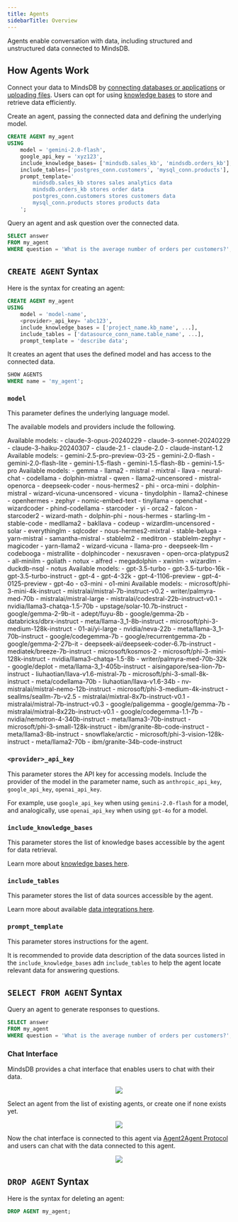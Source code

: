 ```yaml
---
title: Agents
sidebarTitle: Overview
---
```


Agents enable conversation with data, including structured and unstructured data connected to MindsDB.

## How Agents Work

Connect your data to MindsDB by [connecting databases or applications](/integrations/data-overview) or [uploading files](/mindsdb_sql/sql/create/file). Users can opt for using [knowledge bases](/mindsdb_sql/knowledge-bases) to store and retrieve data efficiently.

Create an agent, passing the connected data and defining the underlying model.

```sql
CREATE AGENT my_agent
USING
    model = 'gemini-2.0-flash',
    google_api_key = 'xyz123',
    include_knowledge_bases= ['mindsdb.sales_kb', 'mindsdb.orders_kb'],
    include_tables=['postgres_conn.customers', 'mysql_conn.products'],
    prompt_template='
        mindsdb.sales_kb stores sales analytics data
        mindsdb.orders_kb stores order data
        postgres_conn.customers stores customers data
        mysql_conn.products stores products data
    ';
```

Query an agent and ask question over the connected data.

```sql
SELECT answer
FROM my_agent 
WHERE question = 'What is the average number of orders per customers?';
```

## `CREATE AGENT` Syntax

Here is the syntax for creating an agent:

```sql
CREATE AGENT my_agent
USING
    model = 'model-name',
    <provider>_api_key= 'abc123',
    include_knowledge_bases = ['project_name.kb_name', ...],
    include_tables = ['datasource_conn_name.table_name', ...],
    prompt_template = 'describe data';
```

It creates an agent that uses the defined model and has access to the connected data.

```sql
SHOW AGENTS
WHERE name = 'my_agent';
```

### `model`

This parameter defines the underlying language model.

The available models and providers include the following.

<AccordionGroup>

<Accordion title="Anthropic">
Available models:
- claude-3-opus-20240229
- claude-3-sonnet-20240229
- claude-3-haiku-20240307
- claude-2.1
- claude-2.0
- claude-instant-1.2
</Accordion>

<Accordion title="Google">
Available models:
- gemini-2.5-pro-preview-03-25
- gemini-2.0-flash
- gemini-2.0-flash-lite
- gemini-1.5-flash
- gemini-1.5-flash-8b
- gemini-1.5-pro
</Accordion>

<Accordion title="Ollama">
Available models:
- gemma
- llama2
- mistral
- mixtral
- llava
- neural-chat
- codellama
- dolphin-mixtral
- qwen
- llama2-uncensored
- mistral-openorca
- deepseek-coder
- nous-hermes2
- phi
- orca-mini
- dolphin-mistral
- wizard-vicuna-uncensored
- vicuna
- tinydolphin
- llama2-chinese
- openhermes
- zephyr
- nomic-embed-text
- tinyllama
- openchat
- wizardcoder
- phind-codellama
- starcoder
- yi
- orca2
- falcon
- starcoder2
- wizard-math
- dolphin-phi
- nous-hermes
- starling-lm
- stable-code
- medllama2
- bakllava
- codeup
- wizardlm-uncensored
- solar
- everythinglm
- sqlcoder
- nous-hermes2-mixtral
- stable-beluga
- yarn-mistral
- samantha-mistral
- stablelm2
- meditron
- stablelm-zephyr
- magicoder
- yarn-llama2
- wizard-vicuna
- llama-pro
- deepseek-llm
- codebooga
- mistrallite
- dolphincoder
- nexusraven
- open-orca-platypus2
- all-minilm
- goliath
- notux
- alfred
- megadolphin
- xwinlm
- wizardlm
- duckdb-nsql
- notus
</Accordion>

<Accordion title="OpenAI">
Available models:
- gpt-3.5-turbo
- gpt-3.5-turbo-16k
- gpt-3.5-turbo-instruct
- gpt-4
- gpt-4-32k
- gpt-4-1106-preview
- gpt-4-0125-preview
- gpt-4o
- o3-mini
- o1-mini
</Accordion>

<Accordion title="Nvidia NIM">
Available models:
- microsoft/phi-3-mini-4k-instruct
- mistralai/mistral-7b-instruct-v0.2
- writer/palmyra-med-70b
- mistralai/mistral-large
- mistralai/codestral-22b-instruct-v0.1
- nvidia/llama3-chatqa-1.5-70b
- upstage/solar-10.7b-instruct
- google/gemma-2-9b-it
- adept/fuyu-8b
- google/gemma-2b
- databricks/dbrx-instruct
- meta/llama-3_1-8b-instruct
- microsoft/phi-3-medium-128k-instruct
- 01-ai/yi-large
- nvidia/neva-22b
- meta/llama-3_1-70b-instruct
- google/codegemma-7b
- google/recurrentgemma-2b
- google/gemma-2-27b-it
- deepseek-ai/deepseek-coder-6.7b-instruct
- mediatek/breeze-7b-instruct
- microsoft/kosmos-2
- microsoft/phi-3-mini-128k-instruct
- nvidia/llama3-chatqa-1.5-8b
- writer/palmyra-med-70b-32k
- google/deplot
- meta/llama-3_1-405b-instruct
- aisingapore/sea-lion-7b-instruct
- liuhaotian/llava-v1.6-mistral-7b
- microsoft/phi-3-small-8k-instruct
- meta/codellama-70b
- liuhaotian/llava-v1.6-34b
- nv-mistralai/mistral-nemo-12b-instruct
- microsoft/phi-3-medium-4k-instruct
- seallms/seallm-7b-v2.5
- mistralai/mixtral-8x7b-instruct-v0.1
- mistralai/mistral-7b-instruct-v0.3
- google/paligemma
- google/gemma-7b
- mistralai/mixtral-8x22b-instruct-v0.1
- google/codegemma-1.1-7b
- nvidia/nemotron-4-340b-instruct
- meta/llama3-70b-instruct
- microsoft/phi-3-small-128k-instruct
- ibm/granite-8b-code-instruct
- meta/llama3-8b-instruct
- snowflake/arctic
- microsoft/phi-3-vision-128k-instruct
- meta/llama2-70b
- ibm/granite-34b-code-instruct
</Accordion>

</AccordionGroup>

### `<provider>_api_key`

This parameter stores the API key for accessing models. Include the provider of the model in the parameter name, such as `anthropic_api_key`, `google_api_key`, `openai_api_key`.

For example, use `google_api_key` when using `gemini-2.0-flash` for a model, and analogically, use `openai_api_key` when using `gpt-4o` for a model.

### `include_knowledge_bases`

This parameter stores the list of knowledge bases accessible by the agent for data retrieval.

Learn more about [knowledge bases here](/mindsdb_sql/knowledge-bases).

### `include_tables`

This parameter stores the list of data sources accessible by the agent.

Learn more about available [data integrations here](/integrations/data-overview).

### `prompt_template`

This parameter stores instructions for the agent.

It is recommended to provide data description of the data sources listed in the `include_knowledge_bases` adn `include_tables` to help the agent locate relevant data for answering questions.

## `SELECT FROM AGENT` Syntax

Query an agent to generate responses to questions.

```sql
SELECT answer
FROM my_agent 
WHERE question = 'What is the average number of orders per customers?';
```

### Chat Interface

MindsDB provides a chat interface that enables users to chat with their data.

<p align="center">
  <img src="/assets/mindsdb_gui_respond.png" />
</p>

Select an agent from the list of existing agents, or create one if none exists yet.

<p align="center">
  <img src="/assets/mindsdb_gui_respond_agents.png" />
</p>

Now the chat interface is connected to this agent via [Agent2Agent Protocol](https://google.github.io/A2A/) and users can chat with the data connected to this agent.

<p align="center">
  <img src="/assets/mindsdb_gui_respond_chat.png" />
</p>

## `DROP AGENT` Syntax

Here is the syntax for deleting an agent:

```sql
DROP AGENT my_agent;
```
